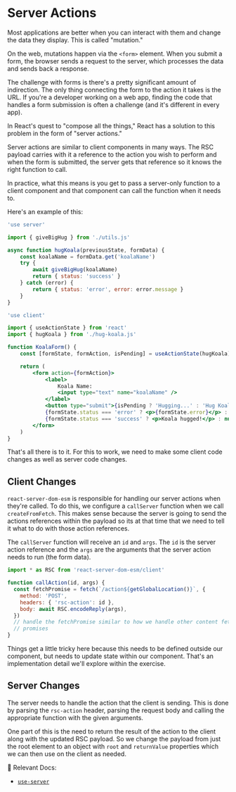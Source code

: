 # Server Actions

Most applications are better when you can interact with them and change the data
they display. This is called "mutation."

On the web, mutations happen via the `<form>` element. When you submit a form,
the browser sends a request to the server, which processes the data and sends
back a response.

The challenge with forms is there's a pretty significant amount of indirection.
The only thing connecting the form to the action it takes is the URL. If you're
a developer working on a web app, finding the code that handles a form
submission is often a challenge (and it's different in every app).

In React's quest to "compose all the things," React has a solution to this
problem in the form of "server actions."

Server actions are similar to client components in many ways. The RSC payload
carries with it a reference to the action you wish to perform and when the form
is submitted, the server gets that reference so it knows the right function to
call.

In practice, what this means is you get to pass a server-only function to a
client component and that component can call the function when it needs to.

Here's an example of this:

```jsx filename=src/hug-koala.js
'use server'

import { giveBigHug } from './utils.js'

async function hugKoala(previousState, formData) {
	const koalaName = formData.get('koalaName')
	try {
		await giveBigHug(koalaName)
		return { status: 'success' }
	} catch (error) {
		return { status: 'error', error: error.message }
	}
}
```

```jsx filename=src/koala-form.js
'use client'

import { useActionState } from 'react'
import { hugKoala } from './hug-koala.js'

function KoalaForm() {
	const [formState, formAction, isPending] = useActionState(hugKoala)

	return (
		<form action={formAction}>
			<label>
				Koala Name:
				<input type="text" name="koalaName" />
			</label>
			<button type="submit">{isPending ? 'Hugging...' : 'Hug Koala'}</button>
			{formState.status === 'error' ? <p>{formState.error}</p> : null}
			{formState.status === 'success' ? <p>Koala hugged!</p> : null}
		</form>
	)
}
```

That's all there is to it. For this to work, we need to make some client code
changes as well as server code changes.

## Client Changes

`react-server-dom-esm` is responsible for handling our server actions when
they're called. To do this, we configure a `callServer` function when we call
`createFromFetch`. This makes sense because the server is going to send the
actions references within the payload so its at that time that we need to
tell it what to do with those action references.

The `callServer` function will receive an `id` and `args`. The `id` is the
server action reference and the `args` are the arguments that the server action
needs to run (the form data).

```js
import * as RSC from 'react-server-dom-esm/client'

function callAction(id, args) {
  const fetchPromise = fetch(`/action${getGlobalLocation()}`, {
    method: 'POST',
    headers: { 'rsc-action': id },
    body: await RSC.encodeReply(args),
  })
  // handle the fetchPromise similar to how we handle other content fetch
  // promises
}
```

Things get a little tricky here because this needs to be defined outside our
component, but needs to update state within our component. That's an
implementation detail we'll explore within the exercise.

## Server Changes

The server needs to handle the action that the client is sending. This is done
by parsing the `rsc-action` header, parsing the request body and calling the
appropriate function with the given arguments.

One part of this is the need to return the result of the action to the client
along with the updated RSC payload. So we change the payload from just the root
element to an object with `root` and `returnValue` properties which we can then
use on the client as needed.

📜 Relevant Docs:

- [`use-server`](https://react.dev/reference/react/use-server)
